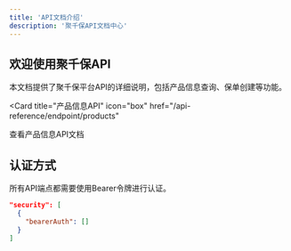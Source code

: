 ```yaml
---
title: 'API文档介绍'
description: '聚千保API文档中心'
---
```


## 欢迎使用聚千保API

本文档提供了聚千保平台API的详细说明，包括产品信息查询、保单创建等功能。

<Card
  title="产品信息API"
  icon="box"
  href="/api-reference/endpoint/products"
>
  查看产品信息API文档
</Card>

## 认证方式

所有API端点都需要使用Bearer令牌进行认证。

```json
"security": [
  {
    "bearerAuth": []
  }
]
```
